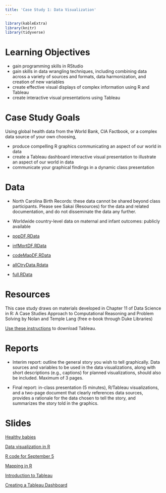 ```yaml
---
title: 'Case Study 1: Data Visualization'
---
```


```r
library(kableExtra)
library(knitr)
library(tidyverse)
```


# Learning Objectives

- gain programming skills in RStudio
- gain skills in data wrangling techniques, including combining data across a variety of sources and formats, data harmonization, and creation of new variables
- create effective visual displays of complex information using R and Tableau
- create interactive visual presentations using Tableau


# Case Study Goals

Using global health data from the World Bank, CIA Factbook, or a complex data source of your own choosing, 

- produce compelling R graphics communicating an aspect of our world in data
- create a Tableau dashboard interactive visual presentation to illustrate an aspect of our world in data
- communicate your graphical findings in a dynamic class presentation

# Data 

- North Carolina Birth Records: these data cannot be shared beyond class participants. Please see Sakai (Resources) for the data and related documentation, and do not disseminate the data any further.
- Worldwide country-level data on maternal and infant outcomes: publicly available

- [popDF.RData](decks/data/popDF.RData)

- [infMortDF.RData](decks/data/infMortDF.RData)

- [codeMapDF.RData](decks/data/codeMapDF.RData)

- [allCtryData.Rdata](decks/data/allCtryData.Rdata)

- [full.RData](decks/data/full.RData)

<!--- 


How To Obtain Data from Factbook:
- [Factbook Tutorial](data/data_file_2014.html)
-->


# Resources

This case study draws on materials developed in Chapter 11 of Data Science in R: A Case Studies Approach to Computational Reasoning and Problem Solving by Nolan and Temple Lang (free e-book through Duke Libraries)

[Use these instructions](decks/tableaudownload.html) to download Tableau.


# Reports

- Interim report: outline the general story you wish to tell graphically. Data sources and variables to be used in the data visualizations, along with short descriptions (e.g., captions) for planned visualizations, should also be included. Maximum of 3 pages.

- Final report:  in-class presentation (5 minutes), R/Tableau visualizations, and a two-page document that clearly references data sources, provides a rationale for the data chosen to tell the story, and summarizes the story told in the graphics.


# Slides 

[Healthy babies](decks/cs01_1_deck.html)

[Data visualization in R](decks/cs01_2_deck.html) 

[R code for September 5](decks/sept5tutorial.html)

[Mapping in R](decks/cs01_3_deck.html)

[Introduction to Tableau](decks/cs01_4_deck.html)

[Creating a Tableau Dashboard](decks/cs01_5_deck.html)

